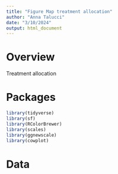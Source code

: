 ```yaml
---
title: "Figure Map treatment allocation"
author: "Anna Talucci"
date: "3/10/2024"
output: html_document
---
```


# Overview
Treatment allocation

# Packages
```r
library(tidyverse)
library(sf)
library(RColorBrewer)
library(scales)
library(ggnewscale)
library(cowplot)

```

# Data
